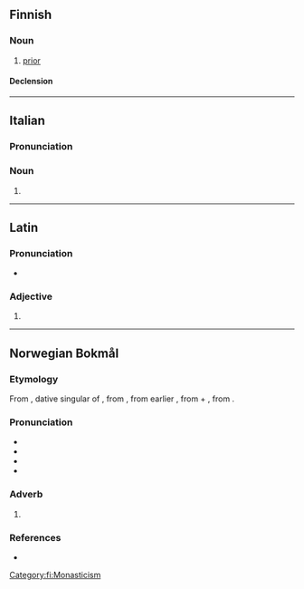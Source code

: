 ==Finnish==

===Noun===
{{fi-noun}}

# [[prior]] {{gloss|high-ranking member of a monastery}}

====Declension====
{{fi-decl-paperi|prior|a}}

[[Category:fi:Monasticism]]

----

==Italian==

===Pronunciation===
{{it-pr|pri.óri}}

===Noun===
{{head|it|noun form|g=m}}

# {{plural of|it|priore}}

----

==Latin==

===Pronunciation===
* {{la-IPA|priōrī}}

===Adjective===
{{la-adj-form|priōrī}}

# {{inflection of|la|prior||dat|m//f//n|s}}

----

==Norwegian Bokmål==

===Etymology===
From {{bor|nb|la|priōrī}}, dative singular of {{der|nb|la-med|prior|t=former, prior, previous}}, from {{der|nb|itc-pro|*priōs|t=former}}, from earlier {{m|itc-pro|*prijōs}}, from {{m|itc-pro|*pri}} + {{m|itc-pro|*-jōs}}, from {{der|nb|ine-pro|*-yōs|*-yōs ~ *-is-}}.

===Pronunciation===
* {{IPA|nb|/ˈpriːoːrɪ/}}
* {{audio|nb|NB - Pronunciation of Norwegian Bokmål «priori».ogg|Audio}}
* {{rhymes|nb|oːrɪ}}
* {{hyphenation|nb|pri|o|ri}}

===Adverb===
{{head|nb|adverb}}

# {{only used in|nb|a priori||a priori}}

===References===
* {{R:NAOB}}